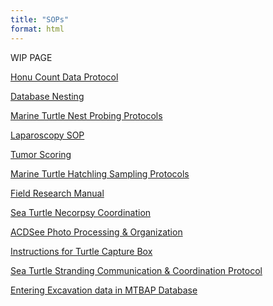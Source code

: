 ```yaml
---
title: "SOPs"
format: html
---
```


WIP PAGE

[Honu Count Data Protocol](https://docs.google.com/document/d/1uZfmYNalu5zGVWvRlkEi2rBLu58McFhFzK4mxDFt-GA/edit?tab=t.0)

[Database Nesting](https://docs.google.com/document/d/1gjnaHegDWCLaDhuljlOvvn8bk-Pvmrww6oEOBIcF_ZQ/edit?tab=t.0)

[Marine Turtle Nest Probing Protocols](https://docs.google.com/document/d/1uwN9JQ_nuuXtkl_eFIMoW5zIkW87yBf-/edit)

[Laparoscopy SOP](https://docs.google.com/document/d/1qIq40jDvs2qIT-xPicYdL1NhyD2X-Qfvg-DyzYpW4uw/edit?tab=t.0)

[Tumor Scoring](https://docs.google.com/document/d/1eJ196ENHRCdLi2xSscxfbS17hG-rcFHxjAcqvbrW0so/edit?tab=t.0)

[Marine Turtle Hatchling Sampling Protocols](https://docs.google.com/document/d/1nR6vaJA1jI6AH8qn3dMnAjuN3gv1JOB3/edit)

[Field Research Manual](2021 Marine Turtle Field Research Manual)

[Sea Turtle Necorpsy Coordination](https://docs.google.com/document/d/1fibIFvzBLYmghDQt6agLeEwZykzbRtR3rXSlhFW8hjg/edit?tab=t.0)

[ACDSee Photo Processing & Organization](https://docs.google.com/document/d/1he1RJR_QbCZ0yHOzgHJVohnfpbVu1U6UOkoFP6MDKlM/edit?tab=t.0)

[Instructions for Turtle Capture Box](https://docs.google.com/document/d/1aUnTikSxbZ3MWk6nviODJNt_OHIUq1jo/edit)

[Sea Turtle Stranding Communication & Coordination Protocol](https://docs.google.com/document/d/1Xc5bxxBqIzvRwAaNPlyPkz5i4YcZ8mNkUUPG1o1zEfg/edit?tab=t.0)

[Entering Excavation data in MTBAP Database](https://docs.google.com/document/d/1HkDlQpIXiYrrlFMPkxKBbmK4kpSplZnyj4NmGKfPXOw/edit?tab=t.0#heading=h.gk2n7gmqemro)
